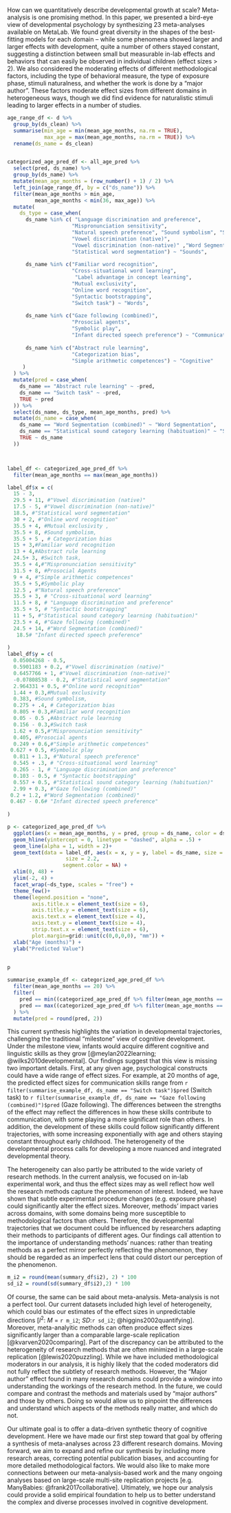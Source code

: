 
How can we quantitatively describe developmental growth at scale? Meta-analysis is one promising method. In this paper, we presented a bird-eye view of developmental psychology by synthesizing 23 meta-analyses available on MetaLab. We found great diversity in the shapes of the best-fitting models for each domain – while some phenomena showed larger and larger effects with development, quite a number of others stayed constant, suggesting a distinction between small but measurable in-lab effects and behaviors that can easily be observed in individual children (effect sizes > 2). We also considered the moderating effects of different methodological factors, including the type of behavioral measure, the type of exposure phase, stimuli naturalness, and whether the work is done by a “major author”. These factors moderate effect sizes from different domains in heterogeneous ways, though we did find evidence for naturalistic stimuli leading to larger effects in a number of studies. 


```r

age_range_df <- d %>% 
  group_by(ds_clean) %>% 
  summarise(min_age = min(mean_age_months, na.rm = TRUE), 
            max_age = max(mean_age_months, na.rm = TRUE)) %>% 
  rename(ds_name = ds_clean)


categorized_age_pred_df <- all_age_pred %>% 
  select(pred, ds_name) %>% 
  group_by(ds_name) %>% 
  mutate(mean_age_months = (row_number() + 1) / 2) %>% 
  left_join(age_range_df, by = c("ds_name")) %>% 
  filter(mean_age_months > min_age, 
         mean_age_months < min(36, max_age)) %>% 
  mutate(
    ds_type = case_when(
      ds_name %in% c( "Language discrimination and preference", 
                     "Mispronunciation sensitivity", 
                     "Natural speech preference", "Sound symbolism", "Statistical sound category learning (habituation)", 
                     "Vowel discrimination (native)",
                     "Vowel discrimination (non-native)" ,"Word Segmentation (combined)",
                     "Statistical word segmentation") ~ "Sounds", 
      
      ds_name %in% c("Familiar word recognition", 
                     "Cross-situational word learning", 
                      "Label advantage in concept learning",
                     "Mutual exclusivity",
                     "Online word recognition",
                     "Syntactic bootstrapping",
                     "Switch task") ~ "Words",
      
      ds_name %in% c("Gaze following (combined)",
                     "Prosocial agents",
                     "Symbolic play", 
                     "Infant directed speech preference") ~ "Communication", 
      
      ds_name %in% c("Abstract rule learning",  
                     "Categorization bias", 
                     "Simple arithmetic competences") ~ "Cognitive"
     )
  ) %>% 
  mutate(pred = case_when(
    ds_name == "Abstract rule learning" ~ -pred, 
    ds_name == "Switch task" ~ -pred,
    TRUE ~ pred
  )) %>% 
  select(ds_name, ds_type, mean_age_months, pred) %>% 
  mutate(ds_name = case_when(
    ds_name == "Word Segmentation (combined)" ~ "Word Segmentation", 
    ds_name == "Statistical sound category learning (habituation)" ~ "Statistical sound category learning", 
    TRUE ~ ds_name
  ))



label_df <- categorized_age_pred_df %>% 
  filter(mean_age_months == max(mean_age_months)) 

label_df$x = c(
  15 - 3, 
  29.5 + 11, #"Vowel discrimination (native)"
  17.5 - 5, #"Vowel discrimination (non-native)"
  18.5, #"Statistical word segmentation"
  30 + 2, #"Online word recognition"
  35.5 + 4, #Mutual exclusivity , 
  35.5 + 8, #Sound symbolism, 
  35.5 + 5 , # Categorization bias
  15 + 3,#Familiar word recognition
  13 + 4,#Abstract rule learning
  24.5+ 3, #Switch task,
  35.5 + 4,#"Mispronunciation sensitivity"
  31.5 + 8, #Prosocial Agents
  9 + 4, #"Simple arithmetic competences"
  35.5 + 5,#Symbolic play
  12.5 , #"Natural speech preference"
  35.5 + 3, # "Cross-situational word learning"
  11.5 + 8, # "Language discrimination and preference"
  35.5 + 5, # "Syntactic bootstrapping"
  11 + 5, #"Statistical sound category learning (habituation)"
  23.5 + 4, #"Gaze following (combined)"
  24.5 + 14, #"Word Segmentation (combined)"
   18.5# "Infant directed speech preference"
  
)
label_df$y = c(
  0.05004268 - 0.5, 
  0.5901183 + 0.2, #"Vowel discrimination (native)"
  0.6457766 + 1, #"Vowel discrimination (non-native)"
  -0.07808538 - 0.2, #"Statistical word segmentation"
  2.964331 + 0.5, #"Online word recognition"
  1.44 + 0.3,#Mutual exclusivity
  0.383, #Sound symbolism, 
  0.275 + .4, # Categorization bias
  0.805 + 0.3,#Familiar word recognition
  0.05 - 0.5 ,#Abstract rule learning
  0.156 - 0.3,#Switch task
  1.62 + 0.5,#"Mispronunciation sensitivity"
  0.405, #Prosocial agents
  0.249 + 0.6,#"Simple arithmetic competences"
 0.627 + 0.5, #Symbolic play
  0.811 + 1.3, #"Natural speech preference"
  0.545 + .3, # "Cross-situational word learning"
  0.265 - 1, # "Language discrimination and preference"
  0.103 - 0.5, # "Syntactic bootstrapping"
  0.557 + 0.5, #"Statistical sound category learning (habituation)"
  2.99 + 0.3, #"Gaze following (combined)"
 0.2 + 1.2, #"Word Segmentation (combined)"
 0.467 - 0.6# "Infant directed speech preference"
  
)

p <- categorized_age_pred_df %>% 
  ggplot(aes(x = mean_age_months, y = pred, group = ds_name, color = ds_name)) + 
  geom_hline(yintercept = 0, linetype = "dashed", alpha = .5) + 
  geom_line(alpha = 1, width = 2)+ 
  geom_text(data = label_df, aes(x = x, y = y, label = ds_name, size = 0.2), 
                   size = 2.2,
                  segment.color = NA) + 
  xlim(0, 48) + 
  ylim(-2, 4) + 
  facet_wrap(~ds_type, scales = "free") + 
  theme_few()+
  theme(legend.position = "none", 
        axis.title.x = element_text(size = 6), 
        axis.title.y = element_text(size = 6), 
        axis.text.x = element_text(size = 4), 
        axis.text.y = element_text(size = 4),
        strip.text.x = element_text(size = 6), 
        plot.margin=grid::unit(c(0,0,0,0), "mm")) + 
  xlab("Age (months)") + 
  ylab("Predicted Value")
  

p
```


```r
summarise_example_df <- categorized_age_pred_df %>% 
  filter(mean_age_months == 20) %>%
  filter(
    pred == min((categorized_age_pred_df %>% filter(mean_age_months == 20))$pred) | 
    pred == max((categorized_age_pred_df %>% filter(mean_age_months == 20))$pred)
  ) %>% 
  mutate(pred = round(pred, 2))

```




This current synthesis highlights the variation in developmental trajectories, challenging the traditional “milestone” view of cognitive development. Under the milestone view, infants would acquire different cognitive and linguistic skills as they grow [@meylan2022learning; @wilks2010developmental]. Our findings suggest that this view is missing two important details. First, at any given age, psychological constructs could have a wide range of effect sizes. For example, at 20 months of age, the predicted effect sizes for communication skills range from `r filter(summarise_example_df, ds_name == "Switch task")$pred` (Switch task) to `r filter(summarise_example_df, ds_name == "Gaze following (combined)")$pred` (Gaze following). The differences between the strengths of the effect may reflect the differences in how these skills contribute to communication, with some playing a more significant role than others. In addition, the development of these skills could follow significantly different trajectories, with some increasing exponentially with age and others staying constant throughout early childhood. The heterogeneity of the developmental process calls for developing a more nuanced and integrated developmental theory. 


The heterogeneity can also partly be attributed to the wide variety of research methods. In the current analysis, we focused on in-lab experimental work, and thus the effect sizes may as well reflect how well the research methods capture the phenomenon of interest. Indeed, we have shown that subtle experimental procedure changes (e.g. exposure phase) could significantly alter the effect sizes. Moreover, methods’ impact varies across domains, with some domains being more susceptible to methodological factors than others. Therefore, the developmental trajectories that we document could be influenced by researchers adapting their methods to participants of different ages. Our findings call attention to the importance of understanding methods’ nuances: rather than treating methods as a perfect mirror perfectly reflecting the phenomenon, they should be regarded as an imperfect lens that could distort our perception of the phenomenon. 

```r
m_i2 = round(mean(summary_df$i2), 2) * 100
sd_i2 = round(sd(summary_df$i2),2) * 100

```


Of course, the same can be said about meta-analysis. Meta-analysis is not a perfect tool. Our current datasets included high level of heterogeneity, which could bias our estimates of the effect sizes in unpredictable directions [$I^2$: *M* = `r m_i2`; *SD*:`r sd_i2`; @higgins2002quantifying]. Moreover, meta-analyitic methods can often produce effect sizes significantly larger than a comparable large-scale replication [@kvarven2020comparing]. Part of the discrepancy can be attributed to the heterogeneity of research methods that are often minimized in a large-scale replication [@lewis2020puzzling]. While we have included methodological moderators in our analysis, it is highly likely that the coded moderators did not fully reflect the subtlety of research methods. However, the “Major author” effect found in many research domains could provide a window into understanding the workings of the research method. In the future, we could compare and contrast the methods and materials used by “major authors” and those by others. Doing so would allow us to pinpoint the differences and understand which aspects of the methods really matter, and which do not. 

Our ultimate goal is to offer a data-driven synthetic theory of cognitive development. Here we have made our first step toward that goal by offering a synthesis of meta-analyses across 23 different research domains. Moving forward, we aim to expand and refine our synthesis by including more research areas, correcting potential publication biases, and accounting for more detailed methodological factors. We would also like to make more connections between our meta-analysis-based work and the many ongoing analyses based on large-scale multi-site replication projects [e.g. ManyBabies: @frank2017collaborative]. Ultimately, we hope our analysis could provide a solid empirical foundation to help us to better understand the complex and diverse processes involved in cognitive development. 

